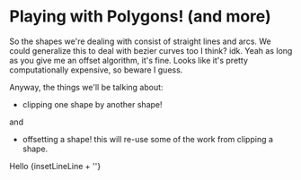 
# Playing with Polygons! (and more)

So the shapes we're dealing with consist of straight lines and arcs.
We could generalize this to deal with bezier curves too I think? idk.
Yeah as long as you give me an offset algorithm, it's fine. Looks like it's pretty computationally expensive, so beware I guess.

Anyway, the things we'll be talking about:

-   clipping one shape by another shape!

and

-   offsetting a shape! this will re-use some of the work from clipping a shape.

Hello {insetLineLine + ''}
